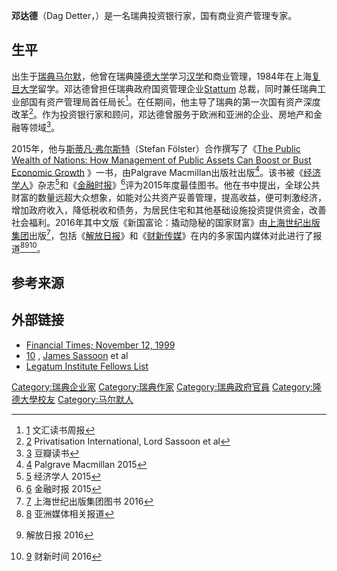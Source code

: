 {{Citation style|time=2021-12-11T00:22:15+00:00}}
{{BLP sources|date=November 2016}}
{{Infobox writer
| name = 邓达德
| image =
| birth_date = <!-- {{Birth date and age|1959|10|07}} -->
| nationality = {{SWE}}
| alma_mater = [[隆德大学|隆德大学]]
| notablework = 《新国富论：撬动隐秘的国家财富》
| website = <!-- {{URL|http://publicwealthofnations.com/}} -->
}}
'''邓达德'''（Dag Detter，{{bd|1959年||}}）是一名瑞典投资银行家，国有商业资产管理专家。

==生平==
出生于[[瑞典|瑞典]][[马尔默|马尔默]]，他曾在瑞典[[隆德大学|隆德大学]]学习[[汉学|汉学]]和商业管理，1984年在上海[[复旦大学|复旦大学]]留学。邓达德曾担任瑞典政府国资管理企业[https://en.wikipedia.org/wiki/F%C3%B6rvaltningsaktiebolaget_Stattum Stattum] {{Wayback|url=https://en.wikipedia.org/wiki/F%C3%B6rvaltningsaktiebolaget_Stattum |date=20161118035754 }}总裁，同时兼任瑞典工业部国有资产管理局首任局长<ref>[http://wenhui.sumg.com.cn/html/2016-09/26/content_470526.html] {{Wayback|url=http://wenhui.sumg.com.cn/html/2016-09/26/content_470526.html |date=20161107092735 }}文汇读书周报</ref>。在任期间，他主导了瑞典的第一次国有资产深度改革<ref>[http://media.detterco.com/2016/02/Privatisation-International-Euromoney.pdf] {{Wayback|url=http://media.detterco.com/2016/02/Privatisation-International-Euromoney.pdf |date=20160421084220 }}Privatisation International, Lord Sassoon et al</ref>。作为投资银行家和顾问，邓达德曾服务于欧洲和亚洲的企业、房地产和金融等领域<ref>[https://book.douban.com/subject/26834987/] {{Wayback|url=https://book.douban.com/subject/26834987/ |date=20191128070540 }}豆瓣读书</ref>。

2015年，他与[[斯蒂凡·弗尔斯特|斯蒂凡·弗尔斯特]]（Stefan Fölster）合作撰写了《[https://en.wikipedia.org/wiki/The_Public_Wealth_of_Nations The Public Wealth of Nations: How Management of Public Assets Can Boost or Bust Economic Growth] {{Wayback|url=https://en.wikipedia.org/wiki/The_Public_Wealth_of_Nations |date=20161117213255 }}》一书，由Palgrave Macmillan出版社出版<ref>[http://www.palgrave.com/us/book/9781137519849] {{Wayback|url=http://www.palgrave.com/us/book/9781137519849 |date=20161028022209 }}Palgrave Macmillan 2015</ref>。该书被《[[经济学人|经济学人]]》杂志<ref>[http://www.economist.com/news/books-and-arts/21679439-best-books-year-are-about-north-korea-detroit-nagasaki-and-being-pilot-shelf] {{Wayback|url=http://www.economist.com/news/books-and-arts/21679439-best-books-year-are-about-north-korea-detroit-nagasaki-and-being-pilot-shelf |date=20161107012432 }}经济学人 2015</ref>和《[[金融时报_(英国)|金融时报]]》<ref>[https://www.ft.com/content/dbbe9112-940a-11e5-b190-291e94b77c8f] {{Wayback|url=https://www.ft.com/content/dbbe9112-940a-11e5-b190-291e94b77c8f |date=20161028083451 }}金融时报 2015</ref>评为2015年度最佳图书。他在书中提出，全球公共财富的数量远超大众想象，如能对公共资产妥善管理，提高收益，便可刺激经济，增加政府收入，降低税收和债务，为居民住宅和其他基础设施投资提供资金，改善社会福利。2016年其中文版《新国富论：撬动隐秘的国家财富》由[[上海世纪出版集团|上海世纪出版集团]]出版<ref>[http://www.shcpg.com.cn/sjcb/view.aspx?id=2020100001007449] {{Wayback|url=http://www.shcpg.com.cn/sjcb/view.aspx?id=2020100001007449 |date=20161107155414 }} 上海世纪出版集团图书 2016</ref>，包括《[[解放日报|解放日报]]》和《[[财新传媒|财新传媒]]》在内的多家国内媒体对此进行了报道<ref>[http://publicwealthofnations.com/asia/] {{Wayback|url=http://publicwealthofnations.com/asia/ |date=20191128130949 }}亚洲媒体相关报道</ref><ref>{{cite web |url=http://www.jfdaily.com/shizh/bw/201609/t20160903_2433288.html |title=存档副本 |accessdate=2016-11-06 |deadurl=yes |archiveurl=https://web.archive.org/web/20161107093024/http://www.jfdaily.com/shizh/bw/201609/t20160903_2433288.html |archivedate=2016-11-07 }}解放日报 2016</ref><ref>[http://video.caixin.com/2016-09-04/100984721.html] {{Wayback|url=http://video.caixin.com/2016-09-04/100984721.html |date=20191129054748 }}财新时间 2016</ref>。

== 参考来源 ==
{{reflist}}

==外部链接==
* [http://media.publicwealthofnations.com/2016/11/Financial-Times-Nov-99.pdf Financial Times; November 12, 1999] {{Wayback|url=http://media.publicwealthofnations.com/2016/11/Financial-Times-Nov-99.pdf |date=20161117212421 }}
* [http://media.publicwealthofnations.com/2016/11/Privatisation-International-Euromoney.pdf] {{Wayback|url=http://media.publicwealthofnations.com/2016/11/Privatisation-International-Euromoney.pdf |date=20201202122007 }}, [[James_Sassoon|James Sassoon]] et al
* [https://web.archive.org/web/20190222204638/https://www.li.com/about/legatum-fellows Legatum Institute Fellows List]

{{Authority control}}
{{DEFAULTSORT:Detter, Dag}}
[[Category:瑞典企业家|Category:瑞典企业家]]
[[Category:瑞典作家|Category:瑞典作家]]
[[Category:瑞典政府官員|Category:瑞典政府官員]]
[[Category:隆德大學校友|Category:隆德大學校友]]
[[Category:马尔默人|Category:马尔默人]]